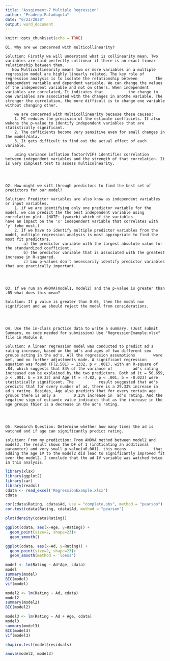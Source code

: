 ```yaml
---
title: "Assginment-7 Multiple Regression"
author: "Pradeep Paladugula"
date: "6/23/2020"
output: word_document
---
```


```r
knitr::opts_chunk$set(echo = TRUE)
```

    Q1. Why are we concerned with multicollinearity?
    
    Solution: Firstly we will understand what is collinearity mean. Two variables are said perfectly collinear if there is an exact linear relationship between them. 
       Now Multicollinearity means two or more variables in a multiple regression model are highly linearly related. The key role of regression analysis is to isolate the relationship between        the independent variable and dependent variable. We can change the values of the independent variable and not on others. When independent variables are correlated, It indicates that           the change in one variables are associated with the changes in anothe variable. The stronger the correlation, the more difficult is to change one variable without changing other. 
       
        we are concerned with Multicollinearity because these causes:
        1. MC reduces the precision of the estimate coefficiets. It also wekens the p-value to identify independent variables that are statistically significant.
        2. The cofficients become very sensitive even for small changes in the model/data.
        3. It gets difficult to find out the actual effect of each variable.
        
        using variance inflation factor(VIF) identifies correlation between independent variables and the strength of that correlation. It is very simplest test to assess multicolnearity. 
        
        
        
        
    Q2. How might we sift through predictors to find the best set of predictors for our model?
    
    Solution: Predictor variables are also know as independent variables or input variables.
        1. if we are identifying only one predictor variable for the model, we can predict the the best independent variable using correlation plot. (NOTE: (y=mx+b) which of the variables                        have an impact on the 'x' independent variable that correlates with 'y' tehe most.)
        2. If we have to identify multiple predictor variables from the model, multiple regression analysis is most appropriate to find the most fit predictors.
            a) the predictor variable with the largest absolute value for the standardized coefficient.
            b) the predictor variable that is associated with the greatest increase in R-squared.
            c) Low p-values don’t necessarily identify predictor variables that are practically important.




    Q3. If we run an ANOVA(model1, model2) and the p-value is greater than .05 what does this mean?
    
    Solution: If p value is greater than 0.05, then the modal non significant and we should reject the modal from considerations.




    Q4. Use the in-class practice data to write a summary. (Just submit Summary, no code needed for submission) Use "RegressionExample.xlsx" file in Module 8.
    
    Solution: A linear regression model was conducted to predict ad's rating increase, based on the ad's and ages of two different sex groups acting in the ad's. All the regression assumptions        were met, and no further adjustments made. A significant regression equation was found (F(2,501) = 1332, p < .001), with an R-square of .84, which suggests that 84% of the variance of         ad's rating increased can be explained by the two predictors. Both ad (t = 50.659, p < .001. b = 29.33) and Age (t = -7.82, p < .001, b = -0.023) were statistically significant. The           result suggested that ad's predicts that for every number of ad, there is a 29.33% increase in ad's rating. Besides, Age also predicts that for every certain age groups there is only a        0.23% increase in  ad's rating. And the negative sign of estiamte value indicates that as the increase in the age groups thier is a decrease in the ad's rating.




    Q5. Research Question: Determine whether how many times the ad is watched and if age can significantly predict rating.
    
    solution: From my prediction: From ANOVA method between model2 and model3. The result shows the DF of 1 (indticating an additional parameter) and very small p-value(<0.001). this means            that adding the age IV to the model2 did lead to significantly improved fit over the model2. I conclude that the ad IV variable was watched twice in this analysis.


```r
library(xlsx)
library(ggplot2)
library(car)
library(readxl)
cdata <- read_excel('RegressionExample.xlsx')
cdata

cor(cdata$Rating, cdata$Ad, use = "complete.obs", method = "pearson")
cor.test(cdata$Rating, cdata$Ad, method = "pearson")
```
```r
plot(density(cdata$Rating))
```
```r
ggplot(cdata, aes(x=Age, y=Rating)) +
  geom_point(size=2, shape=23)+
  geom_smooth()
```

```r
ggplot(cdata, aes(x=Ad, y=Rating)) +
  geom_point(size=2, shape=23)+
  geom_smooth(method = 'loess')
```

```r
model <- lm(Rating ~ Ad*Age, cdata)
model
summary(model)
BIC(model)
vif(model)
```

```r
model2 <- lm(Rating ~ Ad, cdata)
model2
summary(model2)
BIC(model2)
```

```r
model3 <- lm(Rating ~ Ad + Age, cdata)
model3
summary(model3)
BIC(model3)
vif(model3)
```
```r
shapiro.test(model$residuals)
```
```r
anova(model2, model3)
```